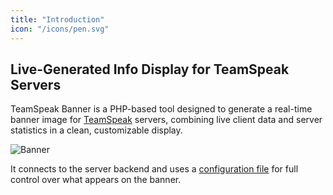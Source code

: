 ```yaml
---
title: "Introduction"
icon: "/icons/pen.svg"
---
```



<div class="flex flex-col gap-4 md:gap-10 mt-8 mb-20 xl:mx-4">
  <div class="text-left max-w-prose">
    <h2 class="text-xl text-white font-bold">
      Live-Generated Info Display for TeamSpeak Servers
    </h2>
    <p class="text-gray-400 mb-4">
      TeamSpeak Banner is a PHP-based tool designed to generate a real-time
      banner image for <a class="text-blue-500 hover:text-blue-600 hover:underline decoration-2 duration-500 font-bold" target="_blank" rel="noopener noreferrer" href="https://www.teamspeak.com/">TeamSpeak</a> servers, combining live client data and server
      statistics in a clean, customizable display.
    </p>
  </div>
  <Image src={bannerDisplay} alt="Banner" class="rounded-lg drop-shadow-[0_20px_8px_rgba(0,0,0,0.5)] transition-transform transform hover:scale-105 ease-in-out duration-300"/>
  <div class="text-left max-w-prose">
    <p class="text-gray-400 mb-4">
      It connects to the server backend and uses a <a class="text-blue-500 hover:text-blue-600 hover:underline decoration-2 duration-500 font-bold" target="_blank" rel="noopener noreferrer" href="https://github.com/dennisabrams/teamspeak-banner/blob/main/config.php">configuration file</a> for full control over what appears on the banner.
    </p>
  </div>
</div>
